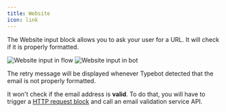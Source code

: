 ```yaml
---
title: Website
icon: link
---
```


The Website input block allows you to ask your user for a URL. It will check if it is properly formatted.

<Tabs>
  <Tab title="Flow">
    <Frame>
      <img
        src="/images/blocks/inputs/website-flow.png"
        alt="Website input in flow"
        className="rounded-lg"
      />
    </Frame>
  </Tab>
  <Tab title="Bot">
    <Frame>
      <img
        src="/images/blocks/inputs/website-bot.png"
        alt="Website input in bot"
        className="rounded-lg"
      />
    </Frame>
  </Tab>
</Tabs>

The retry message will be displayed whenever Typebot detected that the email is not properly formatted.

It won't check if the email address is **valid**. To do that, you will have to trigger a [HTTP request block](/editor/blocks/integrations/http-request) and call an email validation service API.
